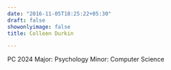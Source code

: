```yaml
---
date: "2016-11-05T18:25:22+05:30"
draft: false
showonlyimage: false
title: Colleen Durkin

---
```


PC 2024
Major: Psychology
Minor: Computer Science